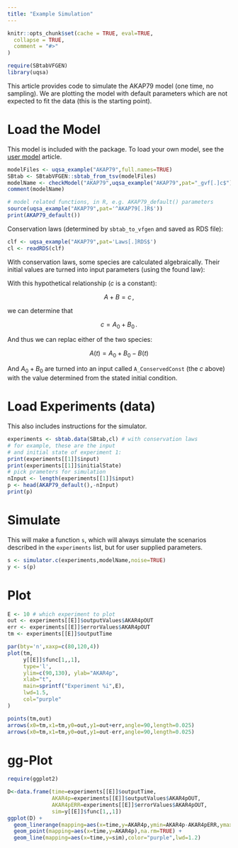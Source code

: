 ```yaml
---
title: "Example Simulation"
---
```


```r
knitr::opts_chunk$set(cache = TRUE, eval=TRUE,
  collapse = TRUE,
  comment = "#>"
)
```

```r
require(SBtabVFGEN)
library(uqsa)
```

This article provides code to simulate the AKAP79 model (one time, no
sampling).  We are plotting the model with default parameters which
are not expected to fit the data (this is the starting point).

# Load the Model

This model is included with the package. To load your own model, see
the [user model](user_model.html) article.

```r
modelFiles <- uqsa_example("AKAP79",full.names=TRUE)
SBtab <- SBtabVFGEN::sbtab_from_tsv(modelFiles)
modelName <- checkModel("AKAP79",uqsa_example("AKAP79",pat="_gvf[.]c$"))
comment(modelName)

# model related functions, in R, e.g. AKAP79_default() parameters
source(uqsa_example("AKAP79",pat='^AKAP79[.]R$'))
print(AKAP79_default())
```

Conservation laws (determined by `sbtab_to_vfgen` and saved as RDS file):

```r
clf <- uqsa_example("AKAP79",pat='Laws[.]RDS$')
cl <- readRDS(clf)
```

With conservation laws, some species are calculated
algebraically. Their initial values are turned into input parameters
(using the found law):

With this hypothetical relationship ($c$ is a constant):

$$ A+B = c\,, $$

we can determine that

$$ c = A_0 + B_0\,. $$

And thus we can replac either of the two species:

$$ A(t) = A_0 + B_0 - B(t) $$

And $A_0+B_0$ are turned into an input called `A_ConservedConst` (the
$c$ above) with the value determined from the stated initial
condition.


# Load Experiments (data)

This also includes instructions for the simulator.

```r
experiments <- sbtab.data(SBtab,cl) # with conservation laws
# for example, these are the input
# and initial state of experiment 1:
print(experiments[[1]]$input)
print(experiments[[1]]$initialState)
# pick prameters for simulation
nInput <- length(experiments[[1]]$input)
p <- head(AKAP79_default(),-nInput)
print(p)
```

# Simulate

This will make a function `s`, which will always simulate the
scenarios described in the `experiments` list, but for user supplied
parameters.

```r
s <- simulator.c(experiments,modelName,noise=TRUE)
y <- s(p)
```

# Plot

```r
E <- 10 # which experiment to plot
out <- experiments[[E]]$outputValues$AKAR4pOUT
err <- experiments[[E]]$errorValues$AKAR4pOUT
tm <- experiments[[E]]$outputTime

par(bty='n',xaxp=c(80,120,4))
plot(tm,
     y[[E]]$func[1,,1],
     type='l',
     ylim=c(90,130), ylab="AKAR4p",
     xlab="t",
     main=sprintf("Experiment %i",E),
     lwd=1.5,
     col="purple"
)

points(tm,out)
arrows(x0=tm,x1=tm,y0=out,y1=out+err,angle=90,length=0.025)
arrows(x0=tm,x1=tm,y0=out,y1=out-err,angle=90,length=0.025)
```

# gg-Plot

```r
require(ggplot2)

D<-data.frame(time=experiments[[E]]$outputTime,
              AKAR4p=experiments[[E]]$outputValues$AKAR4pOUT,
              AKAR4pERR=experiments[[E]]$errorValues$AKAR4pOUT,
              sim=y[[E]]$func[1,,1])
ggplot(D) +
  geom_linerange(mapping=aes(x=time,y=AKAR4p,ymin=AKAR4p-AKAR4pERR,ymax=AKAR4p+AKAR4pERR),na.rm=TRUE) +
  geom_point(mapping=aes(x=time,y=AKAR4p),na.rm=TRUE) +
  geom_line(mapping=aes(x=time,y=sim),color="purple",lwd=1.2)
```
